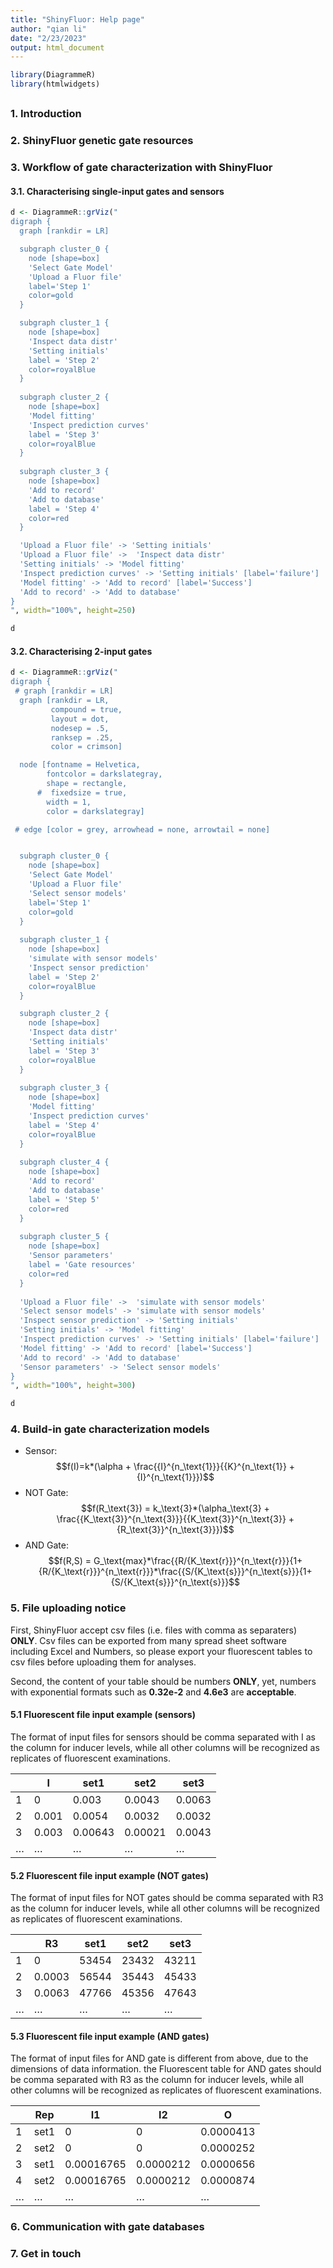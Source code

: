 ```yaml
---
title: "ShinyFluor: Help page"
author: "qian li"
date: "2/23/2023"
output: html_document
---
```


```r
library(DiagrammeR)
library(htmlwidgets)

```

## 

### 1. Introduction

### 2. ShinyFluor genetic gate resources

### 3. Workflow of gate characterization with ShinyFluor

#### 3.1. Characterising single-input gates and sensors

```r
d <- DiagrammeR::grViz("
digraph {
  graph [rankdir = LR]

  subgraph cluster_0 {
    node [shape=box]
    'Select Gate Model'
    'Upload a Fluor file'
    label='Step 1'
    color=gold
  }

  subgraph cluster_1 {
    node [shape=box]
    'Inspect data distr'
    'Setting initials'
    label = 'Step 2'
    color=royalBlue
  }
  
  subgraph cluster_2 {
    node [shape=box]
    'Model fitting'
    'Inspect prediction curves'
    label = 'Step 3'
    color=royalBlue
  }
  
  subgraph cluster_3 {
    node [shape=box]
    'Add to record'
    'Add to database'
    label = 'Step 4'
    color=red
  }

  'Upload a Fluor file' -> 'Setting initials' 
  'Upload a Fluor file' ->  'Inspect data distr'
  'Setting initials' -> 'Model fitting'
  'Inspect prediction curves' -> 'Setting initials' [label='failure']
  'Model fitting' -> 'Add to record' [label='Success']
  'Add to record' -> 'Add to database'
}
", width="100%", height=250)

d

```

#### 3.2. Characterising 2-input gates

```r
d <- DiagrammeR::grViz("
digraph {
 # graph [rankdir = LR]
  graph [rankdir = LR,
         compound = true,
         layout = dot,
         nodesep = .5, 
         ranksep = .25,
         color = crimson]

  node [fontname = Helvetica,
        fontcolor = darkslategray,
        shape = rectangle,
      #  fixedsize = true, 
        width = 1,
        color = darkslategray]

 # edge [color = grey, arrowhead = none, arrowtail = none]


  subgraph cluster_0 {
    node [shape=box]
    'Select Gate Model'
    'Upload a Fluor file'
    'Select sensor models'
    label='Step 1'
    color=gold
  }
  
  subgraph cluster_1 {
    node [shape=box]
    'simulate with sensor models'
    'Inspect sensor prediction'
    label = 'Step 2'
    color=royalBlue
  }

  subgraph cluster_2 {
    node [shape=box]
    'Inspect data distr'
    'Setting initials'
    label = 'Step 3'
    color=royalBlue
  }
  
  subgraph cluster_3 {
    node [shape=box]
    'Model fitting'
    'Inspect prediction curves'
    label = 'Step 4'
    color=royalBlue
  }
  
  subgraph cluster_4 {
    node [shape=box]
    'Add to record'
    'Add to database'
    label = 'Step 5'
    color=red
  }
  
  subgraph cluster_5 {
    node [shape=box]
    'Sensor parameters'
    label = 'Gate resources'
    color=red
  }
  
  'Upload a Fluor file' ->  'simulate with sensor models'
  'Select sensor models' -> 'simulate with sensor models'
  'Inspect sensor prediction' -> 'Setting initials' 
  'Setting initials' -> 'Model fitting'
  'Inspect prediction curves' -> 'Setting initials' [label='failure']
  'Model fitting' -> 'Add to record' [label='Success']
  'Add to record' -> 'Add to database'
  'Sensor parameters' -> 'Select sensor models'
}
", width="100%", height=300)

d
```

### 4. Build-in gate characterization models

-   Sensor: $$f(I)=k*(\alpha + \frac{{I}^{n_\text{1}}}{{K}^{n_\text{1}} + {I}^{n_\text{1}}})$$
-   NOT Gate: $$f(R_\text{3}) = k_\text{3}*(\alpha_\text{3} + \frac{{K_\text{3}}^{n_\text{3}}}{{K_\text{3}}^{n_\text{3}} + {R_\text{3}}^{n_\text{3}}})$$
-   AND Gate: $$f(R,S) = G_\text{max}*\frac{{R/{K_\text{r}}}^{n_\text{r}}}{1+{R/{K_\text{r}}}^{n_\text{r}}}*\frac{{S/{K_\text{s}}}^{n_\text{s}}}{1+{S/{K_\text{s}}}^{n_\text{s}}}$$

### 5. File uploading notice

First, ShinyFluor accept csv files (i.e. files with comma as separaters) **ONLY**. Csv files can be exported from many spread sheet software including Excel and Numbers, so please export your fluorescent tables to csv files before uploading them for analyses.

Second, the content of your table should be numbers **ONLY**, yet, numbers with exponential formats such as **0.32e-2** and **4.6e3** are **acceptable**.

#### 5.1 Fluorescent file input example (sensors)

The format of input files for sensors should be comma separated with I as the column for inducer levels, while all other columns will be recognized as replicates of fluorescent examinations.

|     | I     | set1    | set2    | set3   |
|-----|-------|---------|---------|--------|
| 1   | 0     | 0.003   | 0.0043  | 0.0063 |
| 2   | 0.001 | 0.0054  | 0.0032  | 0.0032 |
| 3   | 0.003 | 0.00643 | 0.00021 | 0.0043 |
| ... | ...   | ...     | ...     | ...    |

#### 5.2 Fluorescent file input example (NOT gates)

The format of input files for NOT gates should be comma separated with R3 as the column for inducer levels, while all other columns will be recognized as replicates of fluorescent examinations.

|     | R3     | set1  | set2  | set3  |
|-----|--------|-------|-------|-------|
| 1   | 0      | 53454 | 23432 | 43211 |
| 2   | 0.0003 | 56544 | 35443 | 45433 |
| 3   | 0.0063 | 47766 | 45356 | 47643 |
| ... | ...    | ...   | ...   | ...   |

#### 5.3 Fluorescent file input example (AND gates)

The format of input files for AND gate is different from above, due to the dimensions of data information. the Fluorescent table for AND gates should be comma separated with R3 as the column for inducer levels, while all other columns will be recognized as replicates of fluorescent examinations.

|     | Rep  | I1         | I2        | O         |
|-----|------|------------|-----------|-----------|
| 1   | set1 | 0          | 0         | 0.0000413 |
| 2   | set2 | 0          | 0         | 0.0000252 |
| 3   | set1 | 0.00016765 | 0.0000212 | 0.0000656 |
| 4   | set2 | 0.00016765 | 0.0000212 | 0.0000874 |
| ... | ...  | ...        | ...       | ...       |

### 6. Communication with gate databases

### 7. Get in touch
